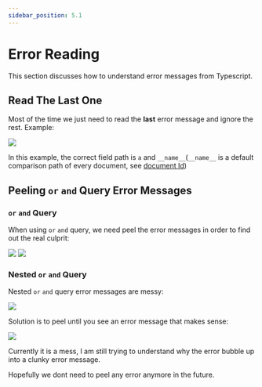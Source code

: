 ```yaml
---
sidebar_position: 5.1
---
```


# Error Reading

This section discusses how to understand error messages from Typescript.

## Read The Last One


Most of the time we just need to read the **last** error message and ignore the rest. Example:

<Image src="/firelordv2.5/error1.png" text="take the last error message" />

In this example, the correct field path is `a` and `__name__`(`__name__` is a default comparison path of every document, see [document Id](./api/documentId))

## Peeling `or` `and` Query Error Messages

### `or` `and` Query

When using `or` `and` query, we need peel the error messages in order to find out the real culprit:

<Image src="/firelordv2.5/error2.png" text="`or` `and` error message" />

<Image src="/firelordv2.5/error3.png" text="narrowing down" />

### Nested `or` `and` Query

Nested `or` `and` query error messages are messy:

<Image
	src="/firelordv2.5/error4.png"
	text="nested `or` `and` error message is a huge mess and you should ignore them"
/>

Solution is to peel until you see an error message that makes sense:

<Image
	src="/firelordv2.5/error5.png"
	text="continue peeling until you find the relevant error message"
/>

Currently it is a mess, I am still trying to understand why the error bubble up into a clunky error message.

Hopefully we dont need to peel any error anymore in the future.
